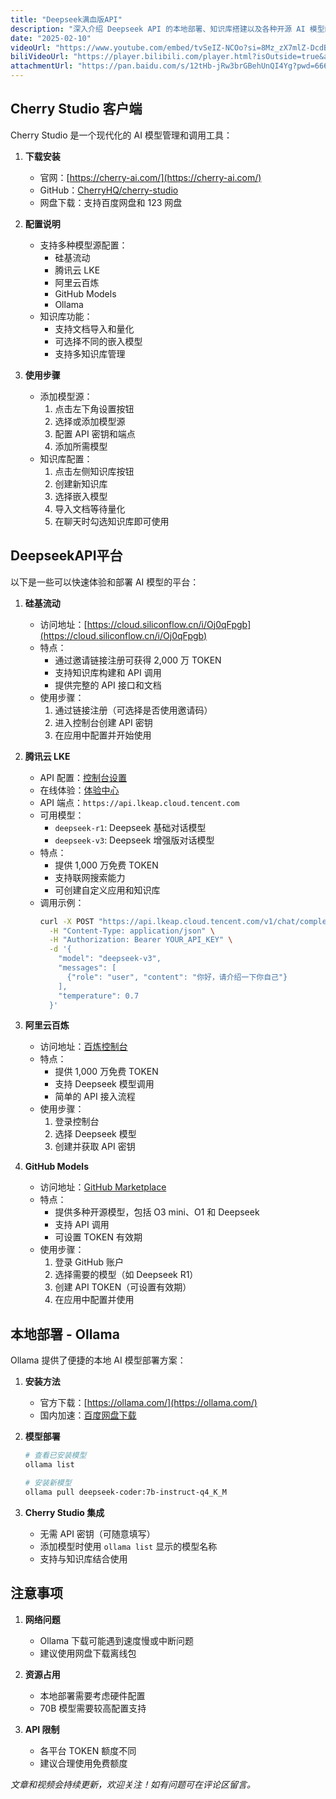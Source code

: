 ```yaml
---
title: "Deepseek满血版API"
description: "深入介绍 Deepseek API 的本地部署、知识库搭建以及各种开源 AI 模型的使用方法"
date: "2025-02-10"
videoUrl: "https://www.youtube.com/embed/tvSeIZ-NCOo?si=8Mz_zX7mlZ-DcdBW"
biliVideoUrl: "https://player.bilibili.com/player.html?isOutside=true&aid=113976553772978&bvid=BV1cJNQeSEC7&cid=28305392564&p=1&autoplay=0"
attachmentUrl: "https://pan.baidu.com/s/12tHb-jRw3brGBehUnQI4Yg?pwd=6666"
---
```


## Cherry Studio 客户端

Cherry Studio 是一个现代化的 AI 模型管理和调用工具：

1. **下载安装**
   - 官网：[https://cherry-ai.com/](https://cherry-ai.com/)
   - GitHub：[CherryHQ/cherry-studio](https://github.com/CherryHQ/cherry-studio)
   - 网盘下载：支持百度网盘和 123 网盘

2. **配置说明**
   - 支持多种模型源配置：
     - 硅基流动
     - 腾讯云 LKE
     - 阿里云百炼
     - GitHub Models
     - Ollama
   - 知识库功能：
     - 支持文档导入和量化
     - 可选择不同的嵌入模型
     - 支持多知识库管理

3. **使用步骤**
   - 添加模型源：
     1. 点击左下角设置按钮
     2. 选择或添加模型源
     3. 配置 API 密钥和端点
     4. 添加所需模型
   - 知识库配置：
     1. 点击左侧知识库按钮
     2. 创建新知识库
     3. 选择嵌入模型
     4. 导入文档等待量化
     5. 在聊天时勾选知识库即可使用

## DeepseekAPI平台

以下是一些可以快速体验和部署 AI 模型的平台：

1. **硅基流动**
   - 访问地址：[https://cloud.siliconflow.cn/i/Oj0qFpgb](https://cloud.siliconflow.cn/i/Oj0qFpgb)
   - 特点：
     - 通过邀请链接注册可获得 2,000 万 TOKEN
     - 支持知识库构建和 API 调用
     - 提供完整的 API 接口和文档
   - 使用步骤：
     1. 通过链接注册（可选择是否使用邀请码）
     2. 进入控制台创建 API 密钥
     3. 在应用中配置并开始使用

2. **腾讯云 LKE**
   - API 配置：[控制台设置](https://console.cloud.tencent.com/lkeap/settings)
   - 在线体验：[体验中心](https://lke.cloud.tencent.com/lke#/experience-center/home?origin=knowledge_engine)
   - API 端点：`https://api.lkeap.cloud.tencent.com`
   - 可用模型：
     - `deepseek-r1`: Deepseek 基础对话模型
     - `deepseek-v3`: Deepseek 增强版对话模型
   - 特点：
     - 提供 1,000 万免费 TOKEN
     - 支持联网搜索能力
     - 可创建自定义应用和知识库
   - 调用示例：
     ```bash
     curl -X POST "https://api.lkeap.cloud.tencent.com/v1/chat/completions" \
       -H "Content-Type: application/json" \
       -H "Authorization: Bearer YOUR_API_KEY" \
       -d '{
         "model": "deepseek-v3",
         "messages": [
           {"role": "user", "content": "你好，请介绍一下你自己"}
         ],
         "temperature": 0.7
       }'
     ```

3. **阿里云百炼**
   - 访问地址：[百炼控制台](https://bailian.console.aliyun.com/#/home)
   - 特点：
     - 提供 1,000 万免费 TOKEN
     - 支持 Deepseek 模型调用
     - 简单的 API 接入流程
   - 使用步骤：
     1. 登录控制台
     2. 选择 Deepseek 模型
     3. 创建并获取 API 密钥

4. **GitHub Models**
   - 访问地址：[GitHub Marketplace](https://github.com/marketplace?type=models)
   - 特点：
     - 提供多种开源模型，包括 O3 mini、O1 和 Deepseek
     - 支持 API 调用
     - 可设置 TOKEN 有效期
   - 使用步骤：
     1. 登录 GitHub 账户
     2. 选择需要的模型（如 Deepseek R1）
     3. 创建 API TOKEN（可设置有效期）
     4. 在应用中配置并使用

## 本地部署 - Ollama

Ollama 提供了便捷的本地 AI 模型部署方案：

1. **安装方法**
   - 官方下载：[https://ollama.com/](https://ollama.com/)
   - 国内加速：[百度网盘下载](https://pan.baidu.com/s/12tHb-jRw3brGBehUnQI4Yg?pwd=6666)

2. **模型部署**
   ```bash
   # 查看已安装模型
   ollama list
   
   # 安装新模型
   ollama pull deepseek-coder:7b-instruct-q4_K_M
   ```

3. **Cherry Studio 集成**
   - 无需 API 密钥（可随意填写）
   - 添加模型时使用 `ollama list` 显示的模型名称
   - 支持与知识库结合使用

## 注意事项

1. **网络问题**
   - Ollama 下载可能遇到速度慢或中断问题
   - 建议使用网盘下载离线包

2. **资源占用**
   - 本地部署需要考虑硬件配置
   - 70B 模型需要较高配置支持

3. **API 限制**
   - 各平台 TOKEN 额度不同
   - 建议合理使用免费额度

*文章和视频会持续更新，欢迎关注！如有问题可在评论区留言。*

